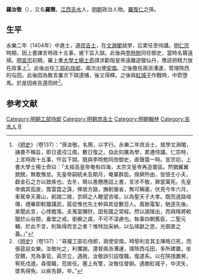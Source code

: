 '''羅汝敬'''（{{bd|1372年||1439年}}），又名'''羅簡'''，[[江西|江西]][[吉水|吉水]]人，[[明朝|明朝]]政治人物。[[羅復仁|羅復仁]]之孫。

==生平==
永樂二年（1404年）中進士，選[[庶吉士|庶吉士]]，在[[文淵閣|文淵閣]]就學，后累任至侍講。[[明仁宗|明仁宗]]時期，因上書諫言時政十五事，被下旨入獄。此後與[[李時勉|李時勉]]同任御史，當時名聲遠揚。[[明宣宗|明宣宗]]初期，羅上書[[大學士|大學士]][[楊士奇|楊士奇]]請求勸阻皇帝遠離遊獵仙丹，應該把精力放在政事上<ref>《[[明史|明史]]》（卷137）：“孫汝敬，名簡，以字行。永樂二年庶吉士，就學文淵閣，誦書不稱旨，即日遣戍江南。數日復之。自此刻厲為學，累遷侍講。仁宗時，上言時政十五事，忤旨下獄。既與李時勉同改御史，直聲震一時。宣宗初，上書大學士楊士奇曰：「太祖高皇帝奄有四海，太宗文皇帝再造寰區。然猶翼翼兢兢，無敢豫怠。先皇帝嗣統未及期月，奄棄群臣。揆厥所由，皆憸壬小夫，獻金石之方以致疾也。去冬，簡以愚戇應詔上書，言涉不敬，罪當萬死。先皇帝憐其孤直，寬雷霆之誅，俾居方路，撫躬循省，無可稱塞。伏見今年六月，車駕幸天壽山，躬謁二陵，京師之人瞻望咨嗟，以為聖天子大孝。既而道路喧傳，禮畢即較獵講武，扈從惟也先士幹與其徒數百人。風馳電掣，馳逐先後。某聞此言，心悸膽落。夫蒐苗獼狩，固有國之常經。然以謁陵出，而與降將較獵於山谷間，垂堂之戒，銜橛之虞，不可不深慮也。執事四朝舊臣，二聖元輔，於此不言，則孰得而言之者？惟特加采納，以弘靖獻之思，光弼直之義。」”</ref>。此後出任[[工部侍郎|工部右侍郎]]，兩次出使[[越南|安南]]。之後擔任兩浙漕運，管理陝西的屯田。此後因為敢言屢次下獄逮捕，後又得釋。之後與[[紅城子|紅城子]]作戰時，中箭墮馬。於是因疾告還而終<ref>《[[明史|明史]]》（卷137）：“尋擢工部右侍郎，兩使安南。時黎利言其主陳皓已死，而張筵設女樂。汝敬叱之，利懼謝。還督兩浙漕運，理陝西屯田，多所建置。坐受饋，充為事官。英宗立，遇赦，汝敬誤引詔復職，復逮系。以在陝措置勞，宥死戍邊。尋復職，蒞故任。塞上有警，汝敬往督餉。遇敵紅城子，中流矢，墜馬得免。以疾告歸，卒。”</ref>。

==参考文献==
{{wikisource|明史/卷137}}
{{Reflist}}

{{明朝人物小作品}}
{{永樂二年甲申科殿試金榜}}

{{DEFAULTSORT:Luo羅}}
[[Category:明朝工部侍郎|Category:明朝工部侍郎]]
[[Category:明朝庶吉士|Category:明朝庶吉士]]
[[Category:明朝翰林|Category:明朝翰林]]
[[Category:吉水人|Category:吉水人]]
[[Category:羅姓|R]]